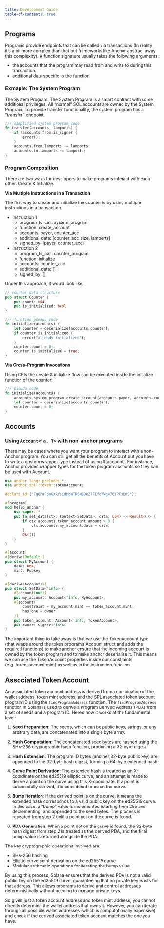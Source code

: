 ```yaml
---
title: Development Guide
table-of-contents: true
---
```



## Programs

Programs provide endpoints that can be called via transactions (In reality it's a bit more complex than that but frameworks like Anchor abstract away this complexity). A function signature usually takes the following arguments:

- the accounts that the program may read from and write to during this transaction.
- additional data specific to the function

### Exmaple: The System Program

The System Program. The System Program is a smart contract with some additional privileges. All "normal" SOL accounts are owned by the System Program. To provide transfer functionality, the system program has a “transfer” endpoint.

```rust 
/// simplified system program code
fn transfer(accounts, lamports) {
    if !accounts.from.is_signer {
        error();
    }
    accounts.from.lamports -= lamports;
    accounts.to.lamports += lamports;
}
```

### Program Composition

There are two ways for developers to make programs interact with each other. Create & Initialize.

**Via Multiple Instructions in a Transaction**

The first way to create and initialize the counter is by using multiple instructions in a transaction.

- Instruction 1
    - program_to_call: system_program
    - function: create_account
    - accounts: payer, counter_acc
    - additional_data: [counter_acc_size, lamports]
    - signed_by: [payer, counter_acc]
- Instruction 2
    - program_to_call: counter_program
    - function: initialize
    - accounts: counter_acc
    - additional_data: []
    - signed_by: []

Under this approach, it would look like.

```rust
// counter data structure
pub struct Counter {
    pub count: u64,
    pub is_initialized: bool
}

/// function pseudo code
fn initialize(accounts) {
    let counter = deserialize(accounts.counter);
    if counter.is_initialized {
        error("already initialized");
    }
    counter.count = 0;
    counter.is_initialized = true;
}
```

**Via Cross-Program Invocations**

Using CPIs the create & initialize flow can be executed inside the initialize function of the counter:

```rust
/// pseudo code
fn initialize(accounts) {
    accounts.system_program.create_account(accounts.payer, accounts.counter);
    let counter = deserialize(accounts.counter);
    counter.count = 0;
}
```

## Accounts

### Using `Account<'a, T>` with non-anchor programs

There may be cases where you want your program to interact with a non-Anchor program. You can still get all the benefits of Account but you have to write a custom wrapper type instead of using #[account]. For instance, Anchor provides wrapper types for the token program accounts so they can be used with Account.

```rust
use anchor_lang::prelude::*;
use anchor_spl::token::TokenAccount;

declare_id!("Fg6PaFpoGXkYsidMpWTK6W2BeZ7FEfcYkg476zPFsLnS");

#[program]
mod hello_anchor {
    use super::*;
    pub fn set_data(ctx: Context<SetData>, data: u64) -> Result<()> {
        if ctx.accounts.token_account.amount > 0 {
            ctx.accounts.my_account.data = data;
        }
        Ok(())
    }
}

#[account]
#[derive(Default)]
pub struct MyAccount {
    data: u64,
    mint: Pubkey
}

#[derive(Accounts)]
pub struct SetData<'info> {
    #[account(mut)]
    pub my_account: Account<'info, MyAccount>,
    #[account(
        constraint = my_account.mint == token_account.mint,
        has_one = owner
    )]
    pub token_account: Account<'info, TokenAccount>,
    pub owner: Signer<'info>
}
```

The important thing to take away is that we use the TokenAccount type (that wraps around the token program's Account struct and adds the required functions) to make anchor ensure that the incoming account is owned by the token program and to make anchor deserialize it. This means we can use the TokenAccount properties inside our constraints (e.g. token_account.mint) as well as in the instruction function

## Associated Token Account

An associated token account address is derived froma  combination of the wallet address, token mint address, and the SPL associated token account program ID using the `findProgramAddress` function. The `findProgramAddress` function in Solana is used to derive a Program Derived Address (PDA) from a set of seeds and a program ID. Here's how it works at the fundamental level:

1. **Seed Preparation**: The seeds, which can be public keys, strings, or any arbitrary data, are concatenated into a single byte array.

2. **Hash Computation**: The concatenated seed bytes are hashed using the SHA-256 cryptographic hash function, producing a 32-byte digest.

3. **Hash Extension**: The program ID bytes (another 32-byte public key) are appended to the 32-byte hash digest, forming a 64-byte extended hash.

4. **Curve Point Derivation**: The extended hash is treated as an X-coordinate on the ed25519 elliptic curve, and an attempt is made to derive a point on the curve using this X-coordinate. If a point is successfully derived, it is considered to be on the curve.

5. **Bump Iteration**: If the derived point is on the curve, it means the extended hash corresponds to a valid public key on the ed25519 curve. In this case, a "bump" value is incremented (starting from 255 and decrementing) and appended to the seed bytes. The process is repeated from step 2 until a point not on the curve is found.

6. **PDA Generation**: When a point not on the curve is found, the 32-byte hash digest from step 2 is treated as the derived PDA, and the final bump value is returned alongside the PDA.

The key cryptographic operations involved are:

- SHA-256 hashing
- Elliptic curve point derivation on the ed25519 curve
- Modular arithmetic operations for iterating the bump value

By using this process, Solana ensures that the derived PDA is not a valid public key on the ed25519 curve, guaranteeing that no private key exists for that address. This allows programs to derive and control addresses deterministically without needing to manage private keys.

So given just a token account address and token mint address, you cannot directly determine the wallet address that owns it. However, you can iterate through all possible wallet addresses (which is computationally expensive) and check if the derived associated token account matches the one you have.